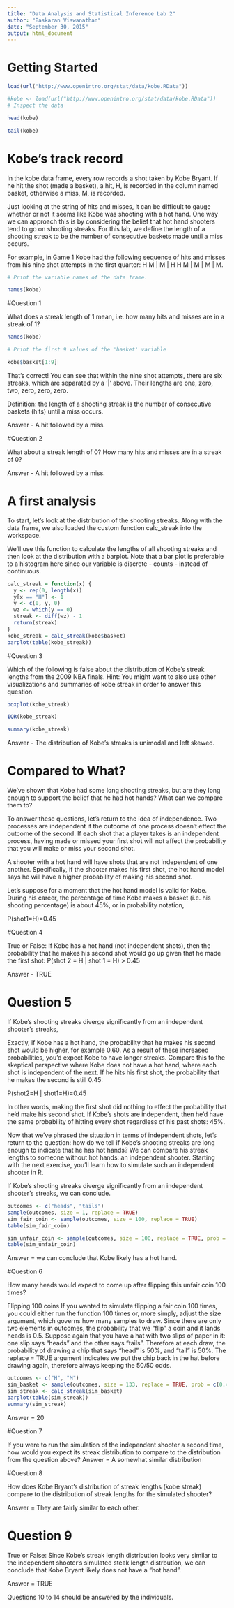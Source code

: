 ```yaml
---
title: "Data Analysis and Statistical Inference Lab 2"
author: "Baskaran Viswanathan"
date: "September 30, 2015"
output: html_document
---
```


# Getting Started

```r
load(url("http://www.openintro.org/stat/data/kobe.RData"))

#kobe <- load(url("http://www.openintro.org/stat/data/kobe.RData"))
# Inspect the data

head(kobe)

tail(kobe)

```

# Kobe's track record

In the kobe data frame, every row records a shot taken by Kobe Bryant. If he hit the shot (made a basket), a hit, H, is recorded in the column named basket, otherwise a miss, M, is recorded.

Just looking at the string of hits and misses, it can be difficult to gauge whether or not it seems like Kobe was shooting with a hot hand. One way we can approach this is by considering the belief that hot hand shooters tend to go on shooting streaks. For this lab, we define the length of a shooting streak to be the number of consecutive baskets made until a miss occurs.

For example, in Game 1 Kobe had the following sequence of hits and misses from his nine shot attempts in the first quarter: H M | M | H H M | M | M | M.

```r
# Print the variable names of the data frame.

names(kobe)

```

#Question 1

What does a streak length of 1 mean, i.e. how many hits and misses are in a streak of 1?

```r

names(kobe)

# Print the first 9 values of the 'basket' variable

kobe$basket[1:9]


```
That's correct! You can see that within the nine shot attempts, there are six streaks, which are separated by a '|' above. Their lengths are one, zero, two, zero, zero, zero.

Definition: the length of a shooting streak is the number of consecutive baskets (hits) until a miss occurs.


Answer - A hit followed by a miss. 

#Question 2

What about a streak length of 0? How many hits and misses are in a streak of 0?

Answer - A hit followed by a miss. 

# A first analysis

To start, let's look at the distribution of the shooting streaks. Along with the data frame, we also loaded the custom function calc_streak into the workspace.

We'll use this function to calculate the lengths of all shooting streaks and then look at the distribution with a barplot. Note that a bar plot is preferable to a histogram here since our variable is discrete - counts - instead of continuous.

```r
calc_streak = function(x) {
  y <- rep(0, length(x))
  y[x == "H"] <- 1
  y <- c(0, y, 0)
  wz <- which(y == 0)
  streak <- diff(wz) - 1
  return(streak)
}
kobe_streak = calc_streak(kobe$basket)
barplot(table(kobe_streak))
```

#Question 3

Which of the following is false about the distribution of Kobe's streak lengths from the 2009 NBA finals. Hint: You might want to also use other visualizations and summaries of kobe streak in order to answer this question.

```r

boxplot(kobe_streak)

IQR(kobe_streak)

summary(kobe_streak)

```

Answer - The distribution of Kobe's streaks is unimodal and left skewed.

# Compared to What?

We've shown that Kobe had some long shooting streaks, but are they long enough to support the belief that he had hot hands? What can we compare them to?

To answer these questions, let's return to the idea of independence. Two processes are independent if the outcome of one process doesn't effect the outcome of the second. If each shot that a player takes is an independent process, having made or missed your first shot will not affect the probability that you will make or miss your second shot.

A shooter with a hot hand will have shots that are not independent of one another. Specifically, if the shooter makes his first shot, the hot hand model says he will have a higher probability of making his second shot.

Let's suppose for a moment that the hot hand model is valid for Kobe. During his career, the percentage of time Kobe makes a basket (i.e. his shooting percentage) is about 45%, or in probability notation,

P(shot1=H)=0.45

#Question 4

True or False: If Kobe has a hot hand (not independent shots), then the probability that he makes his second shot would go up given that he made the first shot: P(shot 2 = H | shot 1 = H) > 0.45

Answer - TRUE

# Question 5

If Kobe's shooting streaks diverge significantly from an independent shooter's streaks,


Exactly, if Kobe has a hot hand, the probability that he makes his second shot would be higher, for example 0.60. As a result of these increased probabilities, you'd expect Kobe to have longer streaks. Compare this to the skeptical perspective where Kobe does not have a hot hand, where each shot is independent of the next. If he hits his first shot, the probability that he makes the second is still 0.45:

P(shot2=H | shot1=H)=0.45

In other words, making the first shot did nothing to effect the probability that he'd make his second shot. If Kobe's shots are independent, then he'd have the same probability of hitting every shot regardless of his past shots: 45%.

Now that we've phrased the situation in terms of independent shots, let's return to the question: how do we tell if Kobe's shooting streaks are long enough to indicate that he has hot hands? We can compare his streak lengths to someone without hot hands: an independent shooter. Starting with the next exercise, you'll learn how to simulate such an independent shooter in R.

If Kobe's shooting streaks diverge significantly from an independent shooter's streaks, we can conclude.


```r
outcomes <- c("heads", "tails")
sample(outcomes, size = 1, replace = TRUE)
sim_fair_coin <- sample(outcomes, size = 100, replace = TRUE)
table(sim_fair_coin)

sim_unfair_coin <- sample(outcomes, size = 100, replace = TRUE, prob = c(0.2, 0.8))
table(sim_unfair_coin)

```
Answer = we can conclude that Kobe likely has a hot hand.

#Question 6

How many heads would expect to come up after flipping this unfair coin 100 times?

Flipping 100 coins
If you wanted to simulate flipping a fair coin 100 times, you could either run the function 100 times or, more simply, adjust the size argument, which governs how many samples to draw. Since there are only two elements in outcomes, the probability that we "flip" a coin and it lands heads is 0.5. Suppose again that you have a hat with two slips of paper in it: one slip says "heads" and the other says "tails". Therefore at each draw, the probability of drawing a chip that says "head" is 50%, and "tail" is 50%. The replace = TRUE argument indicates we put the chip back in the hat before drawing again, therefore always keeping the 50/50 odds.


```r

outcomes <- c("H", "M")
sim_basket <- sample(outcomes, size = 133, replace = TRUE, prob = c(0.45, 0.55))
sim_streak <- calc_streak(sim_basket)
barplot(table(sim_streak))
summary(sim_streak)


```

Answer = 20 

#Question 7

If you were to run the simulation of the independent shooter a second time, how would you expect its streak distribution to compare to the distribution from the question above?
Answer = A somewhat similar distribution

#Question 8 

How does Kobe Bryant's distribution of streak lengths (kobe streak) compare to the distribution of streak lengths for the simulated shooter?

Answer = They are fairly similar to each other.

# Question 9

True or False: Since Kobe's streak length distribution looks very similar to the independent shooter's simulated steak length distrbution, we can conclude that Kobe Bryant likely does not have a "hot hand".

Answer = TRUE


Questions 10 to 14 should be answered by the individuals.
